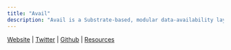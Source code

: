 ```yaml
---
title: "Avail"
description: "Avail is a Substrate-based, modular data-availability layer designed to provide scalable, decentralized data storage for downstream blockchains. By separating settlement from data-availability, Avail enables developers to deploy rollups, DA chains, and other layer-2 systems with minimal overhead. As a validator service, Krews operates high-performance nodes on the Avail network, ensuring reliable block production, robust finality, and continuous uptime for our delegators."
---
```


[Website](https://www.availproject.org/) <Icon icon="arrow-up-right" /> | [Twitter](https://x.com/AvailProject) <Icon icon="arrow-up-right" /> | [Github](https://github.com/availproject) <Icon icon="arrow-up-right" /> | [Resources](https://blog.availproject.org/) <Icon icon="arrow-up-right" />